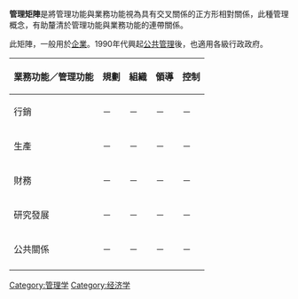 '''管理矩陣'''是將管理功能與業務功能視為具有交叉關係的正方形相對關係，此種管理概念，有助釐清於管理功能與業務功能的連帶關係。

此矩陣，一般用於[[企業|企業]]。1990年代興起[[公共管理|公共管理]]後，也適用各級行政政府。

{| border="1" cellpadding="2" cellspacing="0" align="center" width="500"
|----- bgcolor="#cccccc"
!業務功能／管理功能
! 規劃
! 組織
! 領導
! 控制
|----- bgcolor="#8BFF00"
| 行銷 ||－ ||－||－||－
|----- bgcolor="#FFAA0B"
| 生產 ||－ ||－||－||－
|----- bgcolor="#7777FF"
| 財務 ||－ ||－||－||－
|-----
| 研究發展 ||－ ||－||－||－
|----- bgcolor="#FFFF00"
| 公共關係 ||－ ||－||－||－
|-----
|}

[[Category:管理学|Category:管理学]]
[[Category:经济学|Category:经济学]]